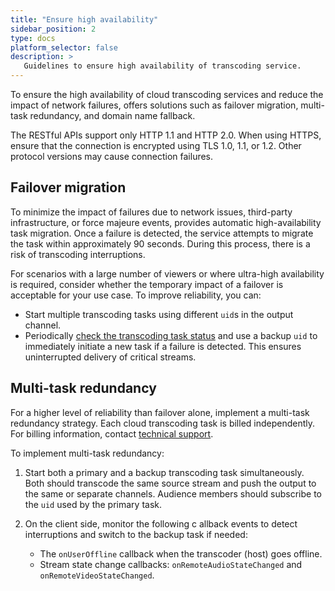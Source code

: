 ```yaml
---
title: "Ensure high availability"
sidebar_position: 2
type: docs
platform_selector: false
description: >
   Guidelines to ensure high availability of transcoding service.
---
```



To ensure the high availability of cloud transcoding services and reduce the impact of network failures, <Vg k="COMPANY"/> offers solutions such as failover migration, multi-task redundancy, and domain name fallback.

<Admonition type="caution" title="Caution">
The RESTful APIs support only HTTP 1.1 and HTTP 2.0. When using HTTPS, ensure that the connection is encrypted using TLS 1.0, 1.1, or 1.2. Other protocol versions may cause connection failures.
</Admonition>

## Failover migration

To minimize the impact of failures due to network issues, third-party infrastructure, or force majeure events, <Vg k="COMPANY"/> provides automatic high-availability task migration. Once a failure is detected, the service attempts to migrate the task within approximately 90 seconds. During this process, there is a risk of transcoding interruptions.

For scenarios with a large number of viewers or where ultra-high availability is required, consider whether the temporary impact of a failover is acceptable for your use case. To improve reliability, you can:

* Start multiple transcoding tasks using different `uid`s in the output channel.
* Periodically [check the transcoding task status](/cloud-transcoding/reference/rest-api/query-status) and use a backup `uid` to immediately initiate a new task if a failure is detected. This ensures uninterrupted delivery of critical streams.

## Multi-task redundancy

For a higher level of reliability than failover alone, implement a multi-task redundancy strategy. Each cloud transcoding task is billed independently. For billing information, contact [technical support](mailto:support@agora.io).

To implement multi-task redundancy:
 
1. Start both a primary and a backup transcoding task simultaneously. Both should transcode the same source stream and push the output to the same or separate channels. Audience members should subscribe to the `uid` used by the primary task.

2. On the client side, monitor the following c allback events to detect interruptions and switch to the backup task if needed:

   * The <Link to="{{Global.API_REF_ANDROID_ROOT}}/class_irtcengineeventhandler.html#callback_irtcengineeventhandler_onuseroffline">`onUserOffline`</Link> callback when the transcoder (host) goes offline.
   * Stream state change callbacks: <Link to="{{Global.API_REF_ANDROID_ROOT}}/class_irtcengineeventhandler.html#callback_irtcengineeventhandler_onremoteaudiostatechanged">`onRemoteAudioStateChanged`</Link> and <Link to="{{Global.API_REF_ANDROID_ROOT}}/class_irtcengineeventhandler.html#callback_irtcengineeventhandler_onremoteaudiostatechanged">`onRemoteVideoStateChanged`</Link>.

<SwitchDomain/>

